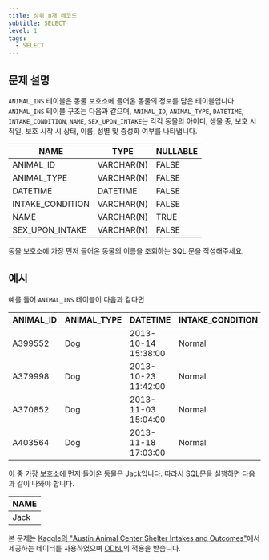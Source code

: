 ```yaml
---
title: 상위 n개 레코드
subtitle: SELECT
level: 1
tags:
  - SELECT
---
```


## 문제 설명

`ANIMAL_INS` 테이블은 동물 보호소에 들어온 동물의 정보를 담은 테이블입니다. `ANIMAL_INS` 테이블 구조는 다음과 같으며, `ANIMAL_ID`, `ANIMAL_TYPE`, `DATETIME`, `INTAKE_CONDITION`, `NAME`, `SEX_UPON_INTAKE`는 각각 동물의 아이디, 생물 종, 보호 시작일, 보호 시작 시 상태, 이름, 성별 및 중성화 여부를 나타냅니다.

| NAME             | TYPE       | NULLABLE |
| ---------------- | ---------- | -------- |
| ANIMAL_ID        | VARCHAR(N) | FALSE    |
| ANIMAL_TYPE      | VARCHAR(N) | FALSE    |
| DATETIME         | DATETIME   | FALSE    |
| INTAKE_CONDITION | VARCHAR(N) | FALSE    |
| NAME             | VARCHAR(N) | TRUE     |
| SEX_UPON_INTAKE  | VARCHAR(N) | FALSE    |

동물 보호소에 가장 먼저 들어온 동물의 이름을 조회하는 SQL 문을 작성해주세요.

## 예시

예를 들어 `ANIMAL_INS` 테이블이 다음과 같다면

| ANIMAL_ID | ANIMAL_TYPE | DATETIME            | INTAKE_CONDITION | NAME     | SEX_UPON_INTAKE |
| --------- | ----------- | ------------------- | ---------------- | -------- | --------------- |
| A399552   | Dog         | 2013-10-14 15:38:00 | Normal           | Jack     | Neutered Male   |
| A379998   | Dog         | 2013-10-23 11:42:00 | Normal           | Disciple | Intact Male     |
| A370852   | Dog         | 2013-11-03 15:04:00 | Normal           | Katie    | Spayed Female   |
| A403564   | Dog         | 2013-11-18 17:03:00 | Normal           | Anna     | Spayed Female   |

이 중 가장 보호소에 먼저 들어온 동물은 Jack입니다. 따라서 SQL문을 실행하면 다음과 같이 나와야 합니다.

| NAME |
| ---- |
| Jack |

본 문제는 [Kaggle의 "Austin Animal Center Shelter Intakes and Outcomes"](https://www.kaggle.com/aaronschlegel/austin-animal-center-shelter-intakes-and-outcomes)에서 제공하는 데이터를 사용하였으며 [ODbL](https://opendatacommons.org/licenses/odbl/1.0/)의 적용을 받습니다.
